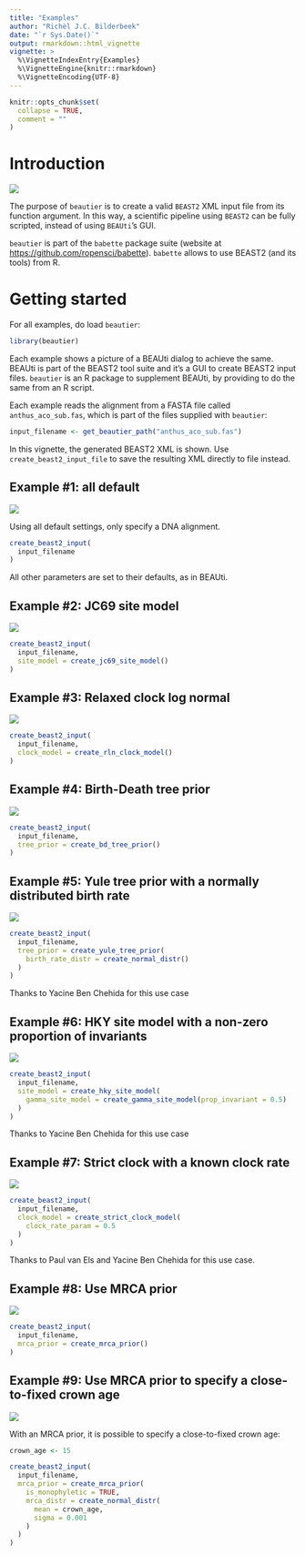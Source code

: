 ```yaml
---
title: "Examples"
author: "Richèl J.C. Bilderbeek"
date: "`r Sys.Date()`"
output: rmarkdown::html_vignette
vignette: >
  %\VignetteIndexEntry{Examples}
  %\VignetteEngine{knitr::rmarkdown}
  %\VignetteEncoding{UTF-8}
---
```



```r
knitr::opts_chunk$set(
  collapse = TRUE,
  comment = ""
)
```

# Introduction

![](beautier_logo.png)

The purpose of `beautier` is to create a valid `BEAST2` XML input file
from its function argument. In this way, a scientific pipeline using
`BEAST2` can be fully scripted, instead of using `BEAUti`'s GUI.

`beautier` is part of the `babette` package suite (website at [https://github.com/ropensci/babette](https://github.com/ropensci/babette)).
`babette` allows to use BEAST2 (and its tools) from R.

# Getting started

For all examples, do load `beautier`:

```r
library(beautier)
```

Each example shows a picture of a BEAUti dialog to achieve the same.
BEAUti is part of the BEAST2 tool suite and it's a GUI to create BEAST2
input files. `beautier` is an R package to supplement BEAUti, by providing
to do the same from an R script.

Each example reads the alignment from a FASTA file called `anthus_aco_sub.fas`,
which is part of the files supplied with `beautier`:

```r
input_filename <- get_beautier_path("anthus_aco_sub.fas")
```

In this vignette, the generated BEAST2 XML is shown.
Use `create_beast2_input_file` to save the resulting
XML directly to file instead.

## Example #1: all default

![](all_default.png)

Using all default settings, only specify a DNA alignment.

```r
create_beast2_input(
  input_filename
)
```

All other parameters are set to their defaults, as in BEAUti.

## Example #2: JC69 site model

![](jc69_2_4.png)

```r
create_beast2_input(
  input_filename,
  site_model = create_jc69_site_model()
)
```

## Example #3: Relaxed clock log normal

![](rln_2_4.png)

```r
create_beast2_input(
  input_filename,
  clock_model = create_rln_clock_model()
)
```

## Example #4: Birth-Death tree prior

![](bd_2_4.png)

```r
create_beast2_input(
  input_filename,
  tree_prior = create_bd_tree_prior()
)
```

## Example #5: Yule tree prior with a normally distributed birth rate

![](birth_rate_normal_2_4.png)

```r
create_beast2_input(
  input_filename,
  tree_prior = create_yule_tree_prior(
    birth_rate_distr = create_normal_distr()
  )
)
```

Thanks to Yacine Ben Chehida for this use case

## Example #6: HKY site model with a non-zero proportion of invariants

![](hky_prop_invariant_0_5_2_4.png)

```r
create_beast2_input(
  input_filename,
  site_model = create_hky_site_model(
    gamma_site_model = create_gamma_site_model(prop_invariant = 0.5)
  )
)
```

Thanks to Yacine Ben Chehida for this use case

## Example #7: Strict clock with a known clock rate

![](strict_clock_rate_0_5_2_4.png)

```r
create_beast2_input(
  input_filename,
  clock_model = create_strict_clock_model(
    clock_rate_param = 0.5
  )
)
```

Thanks to Paul van Els and Yacine Ben Chehida for this use case.

## Example #8: Use MRCA prior

![](mrca_prior_all.png)

```r
create_beast2_input(
  input_filename,
  mrca_prior = create_mrca_prior()
)
```

## Example #9: Use MRCA prior to specify a close-to-fixed crown age

![](mrca_prior_crown_age.png)

With an MRCA  prior, it is possible
to specify a close-to-fixed crown age:

```r
crown_age <- 15

create_beast2_input(
  input_filename,
  mrca_prior = create_mrca_prior(
    is_monophyletic = TRUE,
    mrca_distr = create_normal_distr(
      mean = crown_age,
      sigma = 0.001
    )
  )
)
```

